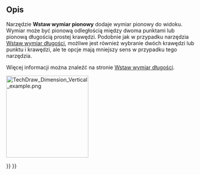 <languages/>

{{Docnav/pl
|[[TechDraw_HorizontalDimension/pl|Wstaw wymiar poziomy]]
|[[TechDraw_RadiusDimension/pl|Wstaw wymiar promienia]]
|[[TechDraw_Workbench/pl|środowisko pracy Rysunek Techniczny]]
|IconL=TechDraw_HorizontalDimension.svg
|IconR=TechDraw_RadiusDimension.svg
|IconC=Workbench_TechDraw.svg
}}

{{GuiCommand/pl
|Name=TechDraw VerticalDimension
|Name/pl=Rysunek Techniczny: Wstaw wymiar pionowy
|MenuLocation=Rysunek Techniczny → Wymiary → Wstaw wymiar pionowy
|Workbenches=[[TechDraw_Workbench/pl|Rysunek Techniczny]]
|Shortcut={{KEY|Shift}} + {{KEY|V}}
|SeeAlso=[[TechDraw_LengthDimension/pl|Wstaw wymiar długości]], [[TechDraw_HorizontalDimension/pl|Wstaw wymiar poziomy]]
}}

<span id="Description"></span>
==Opis==

Narzędzie '''Wstaw wymiar pionowy''' dodaje wymiar pionowy do widoku. Wymiar może być pionową odległością między dwoma punktami lub pionową długością prostej krawędzi. Podobnie jak w przypadku narzędzia [[TechDraw_LengthDimension/pl|Wstaw wymiar długości]], możliwe jest również wybranie dwóch krawędzi lub punktu i krawędzi, ale te opcje mają mniejszy sens w przypadku tego narzędzia.

Więcej informacji można znaleźć na stronie [[TechDraw_LengthDimension/pl|Wstaw wymiar długości]].

[[Image:TechDraw_Dimension_Vertical_example.png|220px]]
{{Caption|Wymiar długości odnoszący się do dwóch punktów.}}


{{Docnav/pl
|[[TechDraw_HorizontalDimension/pl|Wstaw wymiar poziomy]]
|[[TechDraw_RadiusDimension/pl|Wstaw wymiar promienia]]
|[[TechDraw_Workbench/pl|środowisko pracy Rysunek Techniczny]]
|IconL=TechDraw_HorizontalDimension.svg
|IconR=TechDraw_RadiusDimension.svg
|IconC=Workbench_TechDraw.svg
}}

{{TechDraw Tools navi{{#translation:}}}}
{{Userdocnavi{{#translation:}}}}